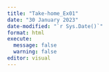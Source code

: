 ```yaml
---
title: "Take-home_Ex01"
date: "30 January 2023"
date-modified: "`r Sys.Date()`"
format: html
execute: 
  message: false
  warning: false
editor: visual
---
```

